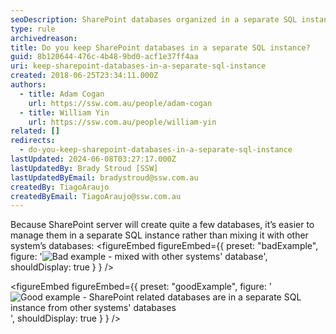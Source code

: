 ```yaml
---
seoDescription: SharePoint databases organized in a separate SQL instance for efficient management and scalability.
type: rule
archivedreason:
title: Do you keep SharePoint databases in a separate SQL instance?
guid: 8b120644-476c-4b48-9bd0-acf1e37ff4aa
uri: keep-sharepoint-databases-in-a-separate-sql-instance
created: 2018-06-25T23:34:11.000Z
authors:
  - title: Adam Cogan
    url: https://ssw.com.au/people/adam-cogan
  - title: William Yin
    url: https://ssw.com.au/people/william-yin
related: []
redirects:
  - do-you-keep-sharepoint-databases-in-a-separate-sql-instance
lastUpdated: 2024-06-08T03:27:17.000Z
lastUpdatedBy: Brady Stroud [SSW]
lastUpdatedByEmail: bradystroud@ssw.com.au
createdBy: TiagoAraujo
createdByEmail: TiagoAraujo@ssw.com.au
---
```


Because SharePoint server will create quite a few databases, it’s easier to manage them in a separate SQL instance rather than mixing it with other system’s databases:
<figureEmbed figureEmbed={{
  preset: "badExample",
  figure: '![Bad example - mixed with other systems\' database](sharepoint-database-bad.png)',
  shouldDisplay: true
} } />


<figureEmbed figureEmbed={{
  preset: "goodExample",
  figure: '![Good example - SharePoint related databases are in a separate SQL instance from other systems\' databases](sharepoint-database-good.png)',
  shouldDisplay: true
} } />
